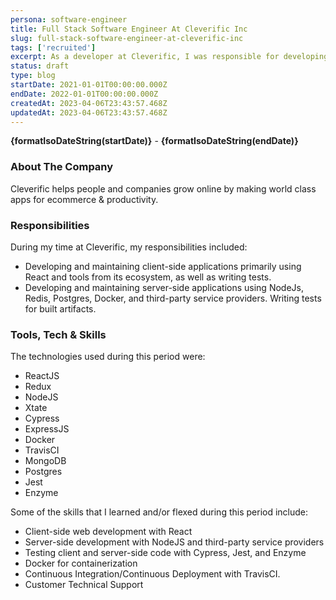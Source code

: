 ```yaml
---
persona: software-engineer
title: Full Stack Software Engineer At Cleverific Inc
slug: full-stack-software-engineer-at-cleverific-inc
tags: ['recruited']
excerpt: As a developer at Cleverific, I was responsible for developing and maintaining client-side applications using React and its ecosystem, as well as writing tests. I also worked on server-side applications using NodeJS, Redis, Postgres, Docker, and third-party service providers, and wrote tests for built artifacts. I worked with a wide range of technologies, including ReactJS, Redux, NodeJS, Xtate, Cypress, ExpressJS, Docker, TravisCI, MongoDB, Postgres, Jest, and Enzyme.
status: draft
type: blog
startDate: 2021-01-01T00:00:00.000Z
endDate: 2022-01-01T00:00:00.000Z
createdAt: 2023-04-06T23:43:57.468Z
updatedAt: 2023-04-06T23:43:57.468Z
---
```



**{formatIsoDateString(startDate)}** - **{formatIsoDateString(endDate)}**

### About The Company

Cleverific helps people and companies grow online by making world class apps for ecommerce & productivity.

### Responsibilities

During my time at Cleverific, my responsibilities included:

- Developing and maintaining client-side applications primarily using React and tools from its ecosystem, as well as writing tests.
- Developing and maintaining server-side applications using NodeJs, Redis, Postgres, Docker, and third-party service providers. Writing tests for built artifacts.

### Tools, Tech & Skills

The technologies used during this period were:
- ReactJS
- Redux
- NodeJS
- Xtate
- Cypress
- ExpressJS
- Docker
- TravisCI
- MongoDB
- Postgres
- Jest
- Enzyme

Some of the skills that I learned and/or flexed during this period include:

- Client-side web development with React
- Server-side development with NodeJS and third-party service providers
- Testing client and server-side code with Cypress, Jest, and Enzyme
- Docker for containerization
- Continuous Integration/Continuous Deployment with TravisCI.
- Customer Technical Support